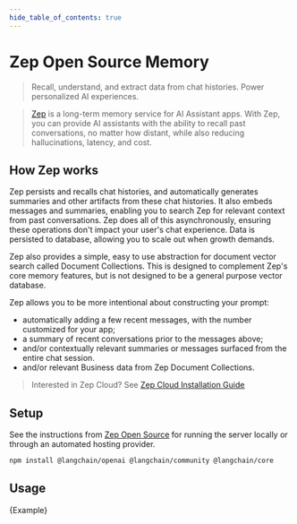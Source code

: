 ```yaml
---
hide_table_of_contents: true
---
```


# Zep Open Source Memory

> Recall, understand, and extract data from chat histories. Power personalized AI experiences.

> [Zep](https://www.getzep.com) is a long-term memory service for AI Assistant apps.
> With Zep, you can provide AI assistants with the ability to recall past conversations, no matter how distant,
> while also reducing hallucinations, latency, and cost.

## How Zep works

Zep persists and recalls chat histories, and automatically generates summaries and other artifacts from these chat histories.
It also embeds messages and summaries, enabling you to search Zep for relevant context from past conversations.
Zep does all of this asynchronously, ensuring these operations don't impact your user's chat experience.
Data is persisted to database, allowing you to scale out when growth demands.

Zep also provides a simple, easy to use abstraction for document vector search called Document Collections.
This is designed to complement Zep's core memory features, but is not designed to be a general purpose vector database.

Zep allows you to be more intentional about constructing your prompt:

- automatically adding a few recent messages, with the number customized for your app;
- a summary of recent conversations prior to the messages above;
- and/or contextually relevant summaries or messages surfaced from the entire chat session.
- and/or relevant Business data from Zep Document Collections.

> Interested in Zep Cloud? See [Zep Cloud Installation Guide](https://help.getzep.com/sdks)

## Setup

See the instructions from [Zep Open Source](https://github.com/getzep/zep) for running the server locally or through an automated hosting provider.


<IntegrationInstallTooltip></IntegrationInstallTooltip>

```bash npm2yarn
npm install @langchain/openai @langchain/community @langchain/core
```

## Usage


<CodeBlock language="typescript">{Example}</CodeBlock>
